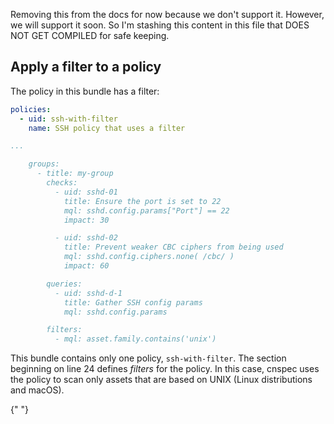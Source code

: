 Removing this from the docs for now because we don't support it. However, we will support it soon. So I'm stashing this content in this file that DOES NOT GET COMPILED for safe keeping.

## Apply a filter to a policy

The policy in this bundle has a filter:

<!-- prettier-ignore-start -->
```yaml showLineNumbers
policies:
  - uid: ssh-with-filter
    name: SSH policy that uses a filter

...

    groups:
      - title: my-group
        checks:
          - uid: sshd-01
            title: Ensure the port is set to 22
            mql: sshd.config.params["Port"] == 22
            impact: 30

          - uid: sshd-02
            title: Prevent weaker CBC ciphers from being used
            mql: sshd.config.ciphers.none( /cbc/ )
            impact: 60

        queries:
          - uid: sshd-d-1
            title: Gather SSH config params
            mql: sshd.config.params

        filters:
          - mql: asset.family.contains('unix')
```
<!-- prettier-ignore-end -->

This bundle contains only one policy, `ssh-with-filter`. The section beginning on line 24 defines _filters_ for the policy. In this case, cnspec uses the policy to scan only assets that are based on UNIX (Linux distributions and macOS).


<Partial />{" "}
